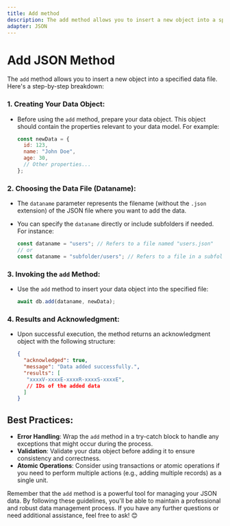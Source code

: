 ```yaml
---
title: Add method
description: The add method allows you to insert a new object into a specified data file. Here's a step-by-step breakdown
adapter: JSON
---
```


# Add JSON Method

The `add` method allows you to insert a new object into a specified data file. Here's a step-by-step breakdown:

### 1. **Creating Your Data Object:**
   - Before using the `add` method, prepare your data object. This object should contain the properties relevant to your data model. For example:

     ```javascript
     const newData = {
       id: 123,
       name: "John Doe",
       age: 30,
       // Other properties...
     };
     ```

### 2. **Choosing the Data File (Dataname):**
   - The `dataname` parameter represents the filename (without the `.json` extension) of the JSON file where you want to add the data.
   - You can specify the `dataname` directly or include subfolders if needed. For instance:

     ```javascript
     const dataname = "users"; // Refers to a file named "users.json"
     // or
     const dataname = "subfolder/users"; // Refers to a file in a subfolder
     ```

### 3. **Invoking the `add` Method:**
   - Use the `add` method to insert your data object into the specified file:

     ```javascript
     await db.add(dataname, newData);
     ```

### 4. **Results and Acknowledgment:**
   - Upon successful execution, the method returns an acknowledgment object with the following structure:

     ```json
     {
       "acknowledged": true,
       "message": "Data added successfully.",
       "results": [
        "xxxxV-xxxxE-xxxxR-xxxxS-xxxxE",
        // IDs of the added data
       ]
     }
     ```

## Best Practices:
- **Error Handling**: Wrap the `add` method in a try-catch block to handle any exceptions that might occur during the process.
- **Validation**: Validate your data object before adding it to ensure consistency and correctness.
- **Atomic Operations**: Consider using transactions or atomic operations if you need to perform multiple actions (e.g., adding multiple records) as a single unit.

Remember that the `add` method is a powerful tool for managing your JSON data. By following these guidelines, you'll be able to maintain a professional and robust data management process. If you have any further questions or need additional assistance, feel free to ask! 😊